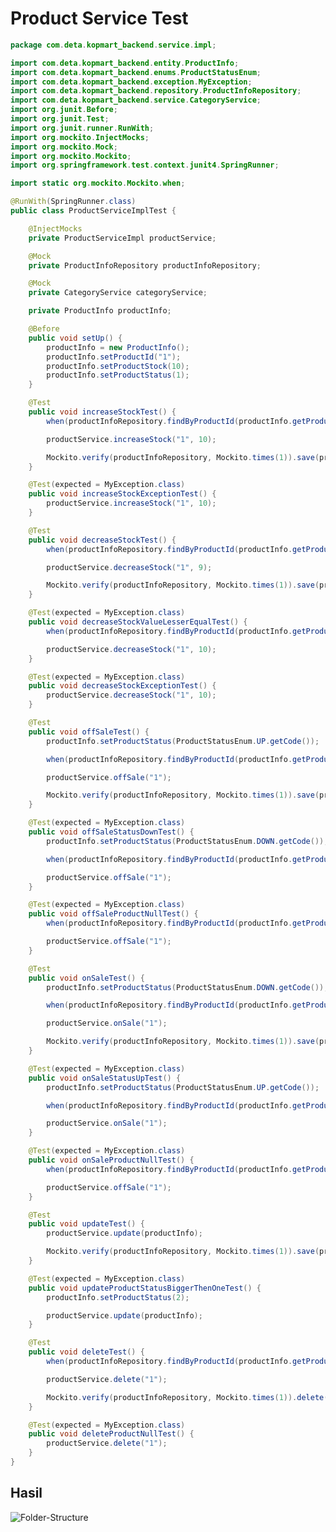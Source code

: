 
# Product Service Test

```java
package com.deta.kopmart_backend.service.impl;

import com.deta.kopmart_backend.entity.ProductInfo;
import com.deta.kopmart_backend.enums.ProductStatusEnum;
import com.deta.kopmart_backend.exception.MyException;
import com.deta.kopmart_backend.repository.ProductInfoRepository;
import com.deta.kopmart_backend.service.CategoryService;
import org.junit.Before;
import org.junit.Test;
import org.junit.runner.RunWith;
import org.mockito.InjectMocks;
import org.mockito.Mock;
import org.mockito.Mockito;
import org.springframework.test.context.junit4.SpringRunner;

import static org.mockito.Mockito.when;

@RunWith(SpringRunner.class)
public class ProductServiceImplTest {

    @InjectMocks
    private ProductServiceImpl productService;

    @Mock
    private ProductInfoRepository productInfoRepository;

    @Mock
    private CategoryService categoryService;

    private ProductInfo productInfo;

    @Before
    public void setUp() {
        productInfo = new ProductInfo();
        productInfo.setProductId("1");
        productInfo.setProductStock(10);
        productInfo.setProductStatus(1);
    }

    @Test
    public void increaseStockTest() {
        when(productInfoRepository.findByProductId(productInfo.getProductId())).thenReturn(productInfo);

        productService.increaseStock("1", 10);

        Mockito.verify(productInfoRepository, Mockito.times(1)).save(productInfo);
    }

    @Test(expected = MyException.class)
    public void increaseStockExceptionTest() {
        productService.increaseStock("1", 10);
    }

    @Test
    public void decreaseStockTest() {
        when(productInfoRepository.findByProductId(productInfo.getProductId())).thenReturn(productInfo);

        productService.decreaseStock("1", 9);

        Mockito.verify(productInfoRepository, Mockito.times(1)).save(productInfo);
    }

    @Test(expected = MyException.class)
    public void decreaseStockValueLesserEqualTest() {
        when(productInfoRepository.findByProductId(productInfo.getProductId())).thenReturn(productInfo);

        productService.decreaseStock("1", 10);
    }

    @Test(expected = MyException.class)
    public void decreaseStockExceptionTest() {
        productService.decreaseStock("1", 10);
    }

    @Test
    public void offSaleTest() {
        productInfo.setProductStatus(ProductStatusEnum.UP.getCode());

        when(productInfoRepository.findByProductId(productInfo.getProductId())).thenReturn(productInfo);

        productService.offSale("1");

        Mockito.verify(productInfoRepository, Mockito.times(1)).save(productInfo);
    }

    @Test(expected = MyException.class)
    public void offSaleStatusDownTest() {
        productInfo.setProductStatus(ProductStatusEnum.DOWN.getCode());

        when(productInfoRepository.findByProductId(productInfo.getProductId())).thenReturn(productInfo);

        productService.offSale("1");
    }

    @Test(expected = MyException.class)
    public void offSaleProductNullTest() {
        when(productInfoRepository.findByProductId(productInfo.getProductId())).thenReturn(null);

        productService.offSale("1");
    }

    @Test
    public void onSaleTest() {
        productInfo.setProductStatus(ProductStatusEnum.DOWN.getCode());

        when(productInfoRepository.findByProductId(productInfo.getProductId())).thenReturn(productInfo);

        productService.onSale("1");

        Mockito.verify(productInfoRepository, Mockito.times(1)).save(productInfo);
    }

    @Test(expected = MyException.class)
    public void onSaleStatusUpTest() {
        productInfo.setProductStatus(ProductStatusEnum.UP.getCode());

        when(productInfoRepository.findByProductId(productInfo.getProductId())).thenReturn(productInfo);

        productService.onSale("1");
    }

    @Test(expected = MyException.class)
    public void onSaleProductNullTest() {
        when(productInfoRepository.findByProductId(productInfo.getProductId())).thenReturn(null);

        productService.offSale("1");
    }

    @Test
    public void updateTest() {
        productService.update(productInfo);

        Mockito.verify(productInfoRepository, Mockito.times(1)).save(productInfo);
    }

    @Test(expected = MyException.class)
    public void updateProductStatusBiggerThenOneTest() {
        productInfo.setProductStatus(2);

        productService.update(productInfo);
    }

    @Test
    public void deleteTest() {
        when(productInfoRepository.findByProductId(productInfo.getProductId())).thenReturn(productInfo);

        productService.delete("1");

        Mockito.verify(productInfoRepository, Mockito.times(1)).delete(productInfo);
    }

    @Test(expected = MyException.class)
    public void deleteProductNullTest() {
        productService.delete("1");
    }
}
```

## Hasil

<div style={{textAlign:'center'  }}>

<Bleed>![Folder-Structure](../../public/product-test.png)</Bleed>
</div>

